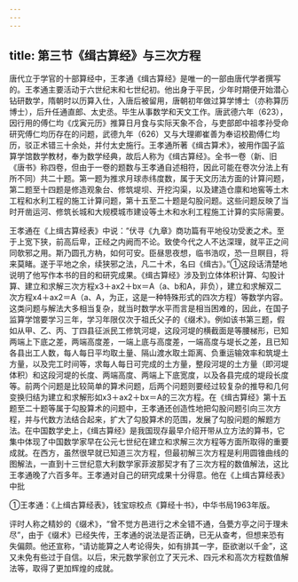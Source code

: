 ```yaml
---
---
---
```

title: 第三节《缉古算经》与三次方程
---



唐代立于学官的十部算经中，王孝通《缉古算经》是唯一的一部由唐代学者撰写的。王孝通主要活动于六世纪末和七世纪初。他出身于平民，少年时期便开始潜心钻研数学，隋朝时以历算入仕，入唐后被留用，唐朝初年做过算学博士（亦称算历博士），后升任通直郎、太史丞。毕生从事数学和天文工作。唐武德六年（623），因行用的傅仁均《戊寅元历》推算日月食与实际天象不合，与吏部郎中祖孝孙受命研究傅仁均历存在的问题，武德九年（626）又与大理卿崔善为奉诏校勘傅仁均历，驳正术错三十余处，并付太史施行。王孝通所著《缉古算术》，被用作国子监算学馆数学教材，奉为数学经典，故后人称为《缉古算经》。全书一卷（新、旧《唐书》称四卷，但由于一卷的题数与王孝通自述相符，因此可能在卷次分法上有所不同）共二十题。第一题为推求月球赤纬度数，属于天文历法方面的计算问题，第二题至十四题是修造观象台、修筑堤坝、开挖沟渠，以及建造仓廪和地窖等土木工程和水利工程的施工计算问题，第十五至二十题是勾股问题。这些问题反映了当时开凿运河、修筑长城和大规模城市建设等土木和水利工程施工计算的实际需要。

王孝通在《上缉古算经表》中说：“伏寻《九章》商功篇有平地役功受袤之术。至于上宽下狭，前高后卑，正经之内阙而不论。致使今代之人不达深理，就平正之间同欹邪之用。斯乃圆孔方枘，如何可安。臣昼思夜想，临书浩叹，恐一旦瞑目，将来莫睹。遂于平地之余，续狭邪之法，凡二十术，名曰《缉古》。”①这段话清楚地说明了他写作本书的目的和研究成果。《缉古算经》涉及到立体体积计算、勾股计算、建立和求解三次方程x3＋ax2＋bx＝A（a、b和A，非负），建立和求解双二次方程x4＋ax2＝A（a、A，为正，这是一种特殊形式的四次方程）等数学内容。这类问题与解法大多相当复杂，就当时数学水平而言是相当困难的，因此，在国子监算学馆要学习三年，学习年限仅次于祖氏父子的《缀术》。例如该书第三题，假如从甲、乙、丙、丁四县征派民工修筑河堤，这段河堤的横截面是等腰梯形，已知两端上下底之差，两端高度差，一端上底与高度差，一端高度与堤长之差，且已知各县出工人数，每人每日平均取土量、隔山渡水取土距离、负重运输效率和筑堤土方量，以及完工时间等，求每人每日可完成的土方量，整段河堤的土方量（即河堤体积）和这段河堤的长度、两端高度、两端上下底宽度，以及各县完成的堤段长度等。前两个问题是比较简单的算术问题，后两个问题则要经过较复杂的推导和几何变换归结为建立和求解形如x3＋ax2＋bx＝A的三次方程。在《缉古算经》第十五题至二十题等属于勾股算术的问题中，王孝通还创造性地把勾股问题引向三次方程，并与代数方法结合起来，扩大了勾股算术的范围，发展了勾股问题的解题方法。在中国数学史上，《缉古算经》是我国现存最早介绍开带从立方法的算书，它集中体现了中国数学家早在公元七世纪在建立和求解三次方程等方面所取得的重要成就。在西方，虽然很早就已知道三次方程，但最初解三次方程是利用圆锥曲线的图解法，一直到十三世纪意大利数学家菲波那契才有了三次方程的数值解法，这比王孝通晚了六百多年。王孝通对自己的研究成果十分得意。他在《上缉古算经表》中批

①王孝通：《上缉古算经表》，钱宝琮校点《算经十书》，中华书局1963年版。

评时人称之精妙的《缀术》，“曾不觉方邑进行之术全错不通，刍甍方亭之问于理未尽”，由于《缀术》已经失传，王孝通的说法是否正确，已无从查考，但想来恐有失偏颇。他还宣称，“请访能算之人考论得失，如有排其一字，臣欲谢以千金”，这又未免有些过于自信。以后，宋元数学家创立了天元术、四元术和高次方程数值解法等，取得了更加辉煌的成就。